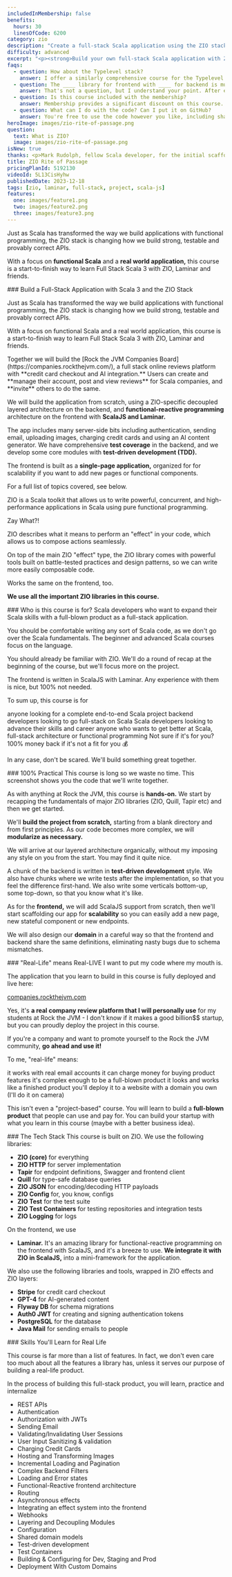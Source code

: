 ```yaml
---
includedInMembership: false
benefits:
  hours: 30
  linesOfCode: 6200
category: zio
description: "Create a full-stack Scala application using the ZIO stack in our comprehensive course: learn to integrate features like credit card checkout, AI, and emails. Perfect for hands-on, real-world development experience."
difficulty: advanced
excerpt: "<p><strong>Build your own full-stack Scala application with ZIO</strong>: from credit card checkout to AI and emails, experience real-world development with our comprehensive course, and see the live app <a href='https://companies.rockthejvm.com'>here</a></p>"
faqs:
  - question: How about the Typelevel stack?
    answer: I offer a similarly comprehensive course for the Typelevel stack, focusing on a different application and approach.
  - question: The ____ library for frontend with ____ for backend is much better!
    answer: That's not a question, but I understand your point. After evaluating various libraries and setups for building a full-stack app with ZIO for nearly a year, I found this stack to be the most effective. All included libraries are well-supported and actively developed. This course isn't just about connecting libraries; it's about learning to think and build full-stack Scala applications. The principles you'll learn apply beyond just these libraries.
  - question: Is this course included with the membership?
    answer: Membership provides a significant discount on this course. To claim it, click on the membership card in your course dashboard to find your discount code. Membership benefits will continue to grow with each new course we offer.
  - question: What can I do with the code? Can I put it on GitHub?
    answer: You're free to use the code however you like, including sharing it on GitHub. However, please avoid creating your own course based on this app. Feel free to use the code as a portfolio piece, a starting point for your next project, or a prototype to showcase to your boss. The ideas you take away from this course are even more valuable than the code itself.
heroImage: images/zio-rite-of-passage.png
question:
  text: What is ZIO?
  image: images/zio-rite-of-passage.png
isNew: true
thanks: <p>Mark Rudolph, fellow Scala developer, for the initial scaffolded project that became the seed of this project-based course.</p><br/><p>@fellownoodle for the amazing Rite of Passage banner.</p>
title: ZIO Rite of Passage
pricingPlanId: 5192130
videoId: 5L13CisHyhw
publishedDate: 2023-12-18
tags: [zio, laminar, full-stack, project, scala-js]
features:
  one: images/feature1.png
  two: images/feature2.png
  three: images/feature3.png
---
```



<CourseLayout>
<Fragment slot="video">
Just as Scala has transformed the way we build applications with functional programming, the ZIO stack is changing how we build strong, testable and provably correct APIs.

With a focus on **functional Scala** and a **real world application,** this course is a start-to-finish way to learn Full Stack Scala 3 with ZIO, Laminar and friends.

</Fragment>
<Fragment slot="goal">
### Build a Full-Stack Application with Scala 3 and the ZIO Stack

Just as Scala has transformed the way we build applications with functional programming, the ZIO stack is changing how we build strong, testable and provably correct APIs.

With a focus on functional Scala and a real world application, this course is a start-to-finish way to learn Full Stack Scala 3 with ZIO, Laminar and friends.

<AutoPlayYouTube videoId="oXKHwJWdWrc" />

</Fragment>
<Fragment slot="extra">
Together we will build the [Rock the JVM Companies Board](https://companies.rockthejvm.com/), a full stack online reviews platform with **credit card checkout and AI integration.** Users can create and **manage their account, post and view reviews** for Scala companies, and **invite** others to do the same.

We will build the application from scratch, using a ZIO-specific decoupled layered architecture on the backend, and **functional-reactive programming** architecture on the frontend with **ScalaJS and Laminar.**

The app includes many server-side bits including authentication, sending email, uploading images, charging credit cards and using an AI content generator. We have comprehensive **test coverage** in the backend, and we develop some core modules with **test-driven development (TDD).**

The frontend is built as a **single-page application,** organized for for scalability if you want to add new pages or functional components.

For a full list of topics covered, see below.

</Fragment>
<Fragment slot="question">
ZIO is a Scala toolkit that allows us to write powerful, concurrent, and high-performance applications in Scala using pure functional programming.

Zay What?!

ZIO describes what it means to perform an "effect" in your code, which allows us to compose actions seamlessly.

On top of the main ZIO "effect" type, the ZIO library comes with powerful tools built on battle-tested practices and design patterns, so we can write more easily composable code.

Works the same on the frontend, too.

**We use all the important ZIO libraries in this course.**

</Fragment>
<Fragment slot="feature1">
### Who is this course is for?
Scala developers who want to expand their Scala skills with a full-blown product as a full-stack application.

You should be comfortable writing any sort of Scala code, as we don't go over the Scala fundamentals. The beginner and advanced Scala courses focus on the language.

You should already be familiar with ZIO. We'll do a round of recap at the beginning of the course, but we'll focus more on the project.

The frontend is written in ScalaJS with Laminar. Any experience with them is nice, but 100% not needed.

To sum up, this course is for

anyone looking for a complete end-to-end Scala project
backend developers looking to go full-stack on Scala
Scala developers looking to advance their skills and career
anyone who wants to get better at Scala, full-stack architecture or functional programming
Not sure if it's for you? 100% money back if it's not a fit for you 💰

In any case, don't be scared. We'll build something great together.

</Fragment>
<Fragment slot="feature2">
### 100% Practical
This course is long so we waste no time. This screenshot shows you the code that we'll write together.

As with anything at Rock the JVM, this course is **hands-on.** We start by recapping the fundamentals of major ZIO libraries (ZIO, Quill, Tapir etc) and then we get started.

We'll **build the project from scratch,** starting from a blank directory and from first principles. As our code becomes more complex, we will **modularize as necessary.**

We will arrive at our layered architecture organically, without my imposing any style on you from the start. You may find it quite nice.

A chunk of the backend is written in **test-driven development** style. We also have chunks where we write tests after the implementation, so that you feel the difference first-hand. We also write some verticals bottom-up, some top-down, so that you know what it's like.

As for the **frontend,** we will add ScalaJS support from scratch, then we'll start scaffolding our app for **scalability** so you can easily add a new page, new stateful component or new endpoints.

We will also design our **domain** in a careful way so that the frontend and backend share the same definitions, eliminating nasty bugs due to schema mismatches.

</Fragment>
<Fragment slot="feature3">
### "Real-Life" means Real-LIVE
I want to put my code where my mouth is.

The application that you learn to build in this course is fully deployed and live here:

[companies.rockthejvm.com](https://companies.rockthejvm.com/)

Yes, it's **a real company review platform that I will personally use** for my students at Rock the JVM - I don't know if it makes a good billion$$ startup, but you can proudly deploy the project in this course.

If you're a company and want to promote yourself to the Rock the JVM community, **go ahead and use it!**

To me, "real-life" means:

it works with real email accounts
it can charge money for buying product features
it's complex enough to be a full-blown product
it looks and works like a finished product
you'll deploy it to a website with a domain you own (I'll do it on camera)

This isn't even a "project-based" course. You will learn to build a **full-blown product** that people can use and pay for. You can build your startup with what you learn in this course (maybe with a better business idea).

</Fragment>
<Fragment slot="feature4">
### The Tech Stack
This course is built on ZIO. We use the following libraries:

- **ZIO (core)** for everything
- **ZIO HTTP** for server implementation
- **Tapir** for endpoint definitions, Swagger and frontend client
- **Quill** for type-safe database queries
- **ZIO JSON** for encoding/decoding HTTP payloads
- **ZIO Config** for, you know, configs
- **ZIO Test** for the test suite
- **ZIO Test Containers** for testing repositories and integration tests
- **ZIO Logging** for logs

On the frontend, we use

- **Laminar.** It's an amazing library for functional-reactive programming on the frontend with ScalaJS, and it's a breeze to use. **We integrate it with ZIO in ScalaJS,** into a mini-framework for the application.

We also use the following libraries and tools, wrapped in ZIO effects and ZIO layers:

- **Stripe** for credit card checkout
- **GPT-4** for AI-generated content
- **Flyway DB** for schema migrations
- **Auth0 JWT** for creating and signing authentication tokens
- **PostgreSQL** for the database
- **Java Mail** for sending emails to people

</Fragment>
<Fragment slot="skills">
### Skills You'll Learn for Real Life

This course is far more than a list of features. In fact, we don't even care too much about all the features a library has, unless it serves our purpose of building a real-life product.

In the process of building this full-stack product, you will learn, practice and internalize

- REST APIs
- Authentication
- Authorization with JWTs
- Sending Email
- Validating/Invalidating User Sessions
- User Input Sanitizing & validation
- Charging Credit Cards
- Hosting and Transforming Images
- Incremental Loading and Pagination
- Complex Backend Filters
- Loading and Error states
- Functional-Reactive frontend architecture
- Routing
- Asynchronous effects
- Integrating an effect system into the frontend
- Webhooks
- Layering and Decoupling Modules
- Configuration
- Shared domain models
- Test-driven development
- Test Containers
- Building & Configuring for Dev, Staging and Prod
- Deployment With Custom Domains

</Fragment>
</CourseLayout>
